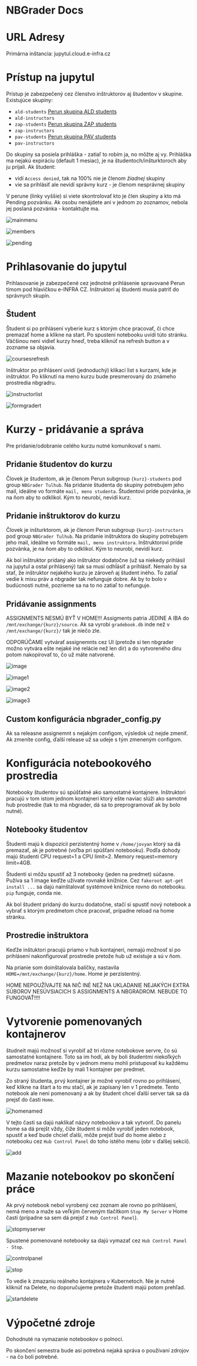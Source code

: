 
# NBGrader Docs

# URL Adresy

Primárna inštancia: jupytul.cloud.e-infra.cz

# Prístup na jupytul

Prístup je zabezpečený cez členstvo inštruktorov aj študentov v skupine. Existujúce skupiny:
- `ald-students`  [Perun skupina ALD students](https://perun.e-infra.cz/organizations/3898/groups/15920)
- `ald-instructors`
- `zap-students`  [Perun skupina ZAP students](https://perun.e-infra.cz/organizations/3898/groups/15924)
- `zap-instructors`
- `pav-students` [Perun skupina PAV students](https://perun.e-infra.cz/organizations/3898/groups/15922)
- `pav-instructors`

Do skupiny sa posiela prihláška - zatiaľ to robím ja, no môžte aj vy. Prihláška ma nejakú expiráciu (default 1 mesiac), je na študentoch/inšturktoroch aby ju prijali. Ak študent:
- vidí `Access denied`, tak na 100% nie je členom *žiadnej* skupiny
- vie sa prihlásiť ale nevidí správny kurz - je členom nesprávnej skupiny

V perune (linky vyššie) si viete skontrolovať kto je člen skupiny a kto má Pending pozvánku. Ak osobu nenájdete ani v jednom zo zoznamov, nebola jej poslaná pozvánka - kontaktujte ma. 

![mainmenu](/img/ceritsc/apps/nbgrader/mainmenu.png)

![members](/img/ceritsc/apps/nbgrader/members.png)

![pending](/img/ceritsc/apps/nbgrader/pending.png)


# Prihlasovanie do jupytul

Prihlasovanie je zabezpečené cez jednotné prihlásenie spravované Perun tímom pod hlavičkou e-INFRA CZ. Inštruktori aj študenti musia patriť do správnych skupín. 

## Študent

Študent si po prihlásení vyberie kurz s ktorým chce pracovať, či chce premazať home a klikne na start. Po spustení notebooku uvidí túto stránku. Väčšinou neni vidieť kurzy hneď, treba kliknúť na refresh button a v zozname sa objavia. 

![coursesrefresh](/img/ceritsc/apps/nbgrader/courses_refresh.png)

Inštruktor po prihlásení uvidí (jednoduchý) klikací list s kurzami, kde je inštruktor. Po kliknutí na meno kurzu bude presmerovaný do známeho prostredia nbgradru. 

![instructorlist](/img/ceritsc/apps/nbgrader/instructor_list.png)

![formgradert](/img/ceritsc/apps/nbgrader/formgrader.png)


# Kurzy - pridávanie a správa

Pre pridanie/odobranie celého kurzu nutné komunikovať s nami. 

## Pridanie študentov do kurzu

Človek je študentom, ak je členom Perun subgroup `{kurz}-students` pod group `NBGrader Tulhub`.  Na pridanie študenta do skupiny potrebujem jeho mail, ideálne vo formáte `mail, meno studenta`. Študentovi príde pozvánka, je na ňom aby to odklikol. Kým to neurobí, nevidí kurz.

## Pridanie inštruktorov do kurzu

Človek je inšturktorom, ak je členom Perun subgroup `{kurz}-instructors` pod group `NBGrader Tulhub`.  Na pridanie inštruktora do skupiny potrebujem jeho mail, ideálne vo formáte `mail, meno instruktora`. Inštruktorovi príde pozvánka, je na ňom aby to odklikol. Kým to neurobí, nevidí kurz.

<Callout type="info">
Ak bol inštruktor pridaný ako inštruktor dodatočne (už sa niekedy prihlásil na jupytul a ostal prihlásený) tak sa musí odhĺásiť a prihlásiť. 
</Callout>

<Callout type="warning">
Nemalo by sa stať, že inštruktor nejakého kurzu je zároveň aj študent iného. To zatiaľ vedie k mixu práv a nbgrader tak nefunguje dobre. Ak by to bolo v budúcnosti nutné, pozrieme sa na to no zatiaľ to nefunguje.
</Callout>

## Pridávanie assignments

ASSIGNMENTS NESMÚ BYŤ V HOME!!! Assigments patria JEDINE A IBA do `/mnt/exchange/{kurz}/source`. Ak sa vyrobí `gradebook.db` inde než v  `/mnt/exchange/{kurz}/` tak je niečo zle.

ODPORÚČAME vytvárať assignemnts cez UI (pretože si ten nbgrader možno vytvára ešte nejaké iné relácie než len dir) a do vytvoreného diru potom nakopírovať to, čo už máte natvorené. 


![image](/img/ceritsc/apps/nbgrader/image.png)

![image1](/img/ceritsc/apps/nbgrader/image1.png)

![image2](/img/ceritsc/apps/nbgrader/image2.png)

![image3](/img/ceritsc/apps/nbgrader/image3.png)

## Custom konfigurácia nbgrader_config.py

Ak sa releasne assignemnt s nejakým configom, výsledok už nejde zmeniť. Ak zmeníte config, ďalší release už sa udeje s tým zmeneným configom.

# Konfigurácia notebookového prostredia

Notebooky študentov sú spúšťatné ako samostatné kontajnere. Inštruktori pracujú v tom istom jednom kontajneri ktorý ešte naviac slúži ako samotné hub prostredie (tak to má nbgrader, dá sa to preprogramovať ak by bolo nutné).
## Notebooky študentov

Študenti majú k dispozícii perzistentný home v `/home/jovyan` ktorý sa dá premazať, ak je potrebné (voľba pri spúšťaní notebooku). Podľa dohody majú študenti CPU request=1 a CPU limit=2. Memory request=memory limit=4GB.

Študenti si môžu spustiť až 3 notebooky (jeden na predmet) súčasne. Pužíva sa 1 image keďže užívate rovnaké knižnice. Cez `fakeroot apt-get install ...` sa dajú nainštalovať systémové knižnice rovno do notebooku. `pip` funguje, conda nie. 

Ak bol študent pridaný do kurzu dodatočne, stačí si spustiť nový notebook a vybrať s ktorým predmetom chce pracovať, prípadne reload na home stránku. 

## Prostredie inštruktora

Keďže inštuktori pracujú priamo v hub kontajneri, nemajú možnosť si po prihlásení nakonfigurovať prostredie pretože hub už existuje a sú v ňom. 

Na prianie som doinštalovala balíčky, nastavila `HOME=/mnt/exchange/{kurz}/home`. Home je perzistentný.

<Callout type="warning">
HOME NEPOUŽÍVAJTE NA NIČ INÉ NEŽ NA UKLADANIE NEJAKÝCH EXTRA SÚBOROV NESÚVSIACICH S ASSIGNMENTS A NBGRADROM. NEBUDE TO FUNGOVAŤ!!!! 
</Callout>

# Vytvorenie pomenovaných kontajnerov

študneit majú možnosť si vyrobiť až tri rôzne notebokove servre, čo sú samostatné kontajnere. Toto sa im hodí, ak by boli študentmi niekoľkých predmetov naraz pretože by v jednom menu mohli pristupovať ku každému kurzu samostatne keďže by mali 1 kontajner per predmet. 

Zo straný študenta, prvý kontajner je možné vyrobiť rovno po prihlásení, keď klikne na štart a to mu stačí, ak je zapísaný len v 1 predmete. Tento notebook ale neni pomenovaný a ak by študent chcel ďalší server tak sa dá prejsť do časti `Home`.

![homenamed](/img/ceritsc/apps/nbgrader/homenamed.png)

V tejto časti sa dajú naklikať názvy notebookov a tak vytvoriť. Do panelu home sa dá prejšt vždy, čiže študent si môže vyrobiť jeden notebook, spustiť a keď bude chcieť ďalší, môže prejsť buď do home alebo z notebooku cez `Hub Control Panel` do toho istého menu (obr v ďalšej sekcii).

![add](/img/ceritsc/apps/nbgrader/add.png)

# Mazanie notebookov po skončení práce

Ak prvý notebook nebol vyrobený cez zoznam ale rovno po prihlásení, nemá meno a maže sa veľkým červeným tlačítkom `Stop My Server` v Home časti (prípadne sa sem dá prejsť z `Hub Control Panel`).

![stopmyserver](/img/ceritsc/apps/nbgrader/stopmyserver.png)

Spustené pomenované notebooky sa dajú vymazať cez `Hub Control Panel - Stop`. 

![controlpanel](/img/ceritsc/apps/nbgrader/controlpanel.png)

![stop](/img/ceritsc/apps/nbgrader/stop.png)

To vedie k zmazaniu reálneho kontajnera v Kubernetoch. Nie je nutné kliknúť na Delete, no doporučujeme pretože študenti majú potom prehľad. 

![startdelete](/img/ceritsc/apps/nbgrader/startdelete.png)

# Výpočetné zdroje

Dohodnuté na vymazanie notebookov o polnoci.

<Callout type="warning">
Po skončení semestra bude asi potrebná nejaká správa o používaní zdrojov - na čo boli potrebné.
</Callout>



